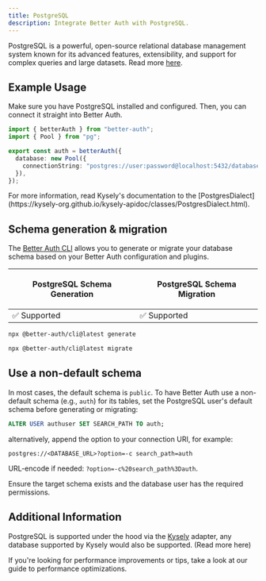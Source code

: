 ```yaml
---
title: PostgreSQL
description: Integrate Better Auth with PostgreSQL.
---
```


PostgreSQL is a powerful, open-source relational database management system known for its advanced features, extensibility, and support for complex queries and large datasets.
Read more [here](https://www.postgresql.org/).

## Example Usage

Make sure you have PostgreSQL installed and configured.
Then, you can connect it straight into Better Auth.

```ts title="auth.ts"
import { betterAuth } from "better-auth";
import { Pool } from "pg";

export const auth = betterAuth({
  database: new Pool({
    connectionString: "postgres://user:password@localhost:5432/database",
  }),
});
```

<Callout>
  For more information, read Kysely's documentation to the
  [PostgresDialect](https://kysely-org.github.io/kysely-apidoc/classes/PostgresDialect.html).
</Callout>

## Schema generation & migration

The [Better Auth CLI](/docs/concepts/cli) allows you to generate or migrate
your database schema based on your Better Auth configuration and plugins.

<table>
  <thead>
    <tr className="border-b">
      <th>
        <p className="font-bold text-[16px] mb-1">PostgreSQL Schema Generation</p>
      </th>
      <th>
        <p className="font-bold text-[16px] mb-1">PostgreSQL Schema Migration</p>
      </th>
    </tr>
  </thead>
  <tbody>
    <tr className="h-10">
      <td>✅ Supported</td>
      <td>✅ Supported</td>
    </tr>
  </tbody>
</table>

```bash title="Schema Generation"
npx @better-auth/cli@latest generate
```

```bash title="Schema Migration"
npx @better-auth/cli@latest migrate
```

## Use a non-default schema

In most cases, the default schema is `public`. To have Better Auth use a
non-default schema (e.g., `auth`) for its tables,
set the PostgreSQL user's default schema before generating or migrating:

```sql
ALTER USER authuser SET SEARCH_PATH TO auth;
```

alternatively, append the option to your connection URI, for example:

```
postgres://<DATABASE_URL>?option=-c search_path=auth
```
URL-encode if needed: `?option=-c%20search_path%3Dauth`.

Ensure the target schema exists and the database user has the required permissions.

## Additional Information

PostgreSQL is supported under the hood via the [Kysely](https://kysely.dev/) adapter, any database supported by Kysely would also be supported. (<Link href="/docs/adapters/other-relational-databases">Read more here</Link>)

If you're looking for performance improvements or tips, take a look at our guide to <Link href="/docs/guides/optimizing-for-performance">performance optimizations</Link>.

